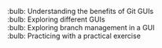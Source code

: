 :bulb: Understanding the benefits of Git GUIs<br>
:bulb: Exploring different GUIs<br>
:bulb: Exploring branch management in a GUI<br>
:bulb: Practicing with a practical exercise

